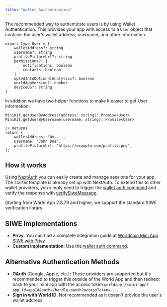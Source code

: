 ```yaml
---
title: "Wallet Authentication"
---
```


The recommended way to authenticate users is by using Wallet Authentication. This provides your app with access to a `User`
object that contains the user's wallet address, username, and other information.

```tsx
export type User = {
	walletAddress?: string
	username?: string
	profilePictureUrl?: string
	permissions?: {
		notifications: boolean
		contacts: boolean
	}
	optedIntoOptionalAnalytics?: boolean
	worldAppVersion?: number
	deviceOS?: string
}
```

In addition we have two helper functions to make it easier to get User information.

```tsx
MiniKit.getUserByAddress(address: string): Promise<User>
MiniKit.getUserByUsername(username: string): Promise<User>

// Returns
return {
    walletAddress: '0x...',
    username: 'John Doe',
    profilePictureUrl: 'https://example.com/profile.png',
};
```

## How it works

Using [NextAuth](https://authjs.dev/getting-started) you can easily create and manage sessions for your app. The starter template is already set up with NextAuth.
To extend this to other wallet providers, you simply need to trigger the [wallet auth command](/mini-apps/commands/wallet-auth) and verify the response with [verifySiweMessage](https://github.com/worldcoin/minikit-js/blob/c3aff19f80d07fe1635e68541f91205862500baa/demo/next-15-template/src/auth/index.ts#L41-L74).

<Note>
Starting from World App 2.8.79 and higher, we support the standard SIWE verification library.
</Note>

## SIWE Implementations

-   **Privy**: You can find a complete integration guide at [Worldcoin Mini App SIWE with Privy](https://docs.privy.io/recipes/react/worldcoin-siwe-guide)
-   **Custom Implementation**: Use the [wallet auth command](/mini-apps/commands/wallet-auth).

## Alternative Authentication Methods

-   **OAuth** (Google, Apple, etc.): These providers are supported but it's recommended to trigger this outside of the World App and then redirect back to your mini app with the access token `worldapp://mini-app?app_id=appId&path=/handle-oauth?accessToken=...`.
-   **Sign in with World ID**: Not recommended as it doesn't provide the user's wallet address.